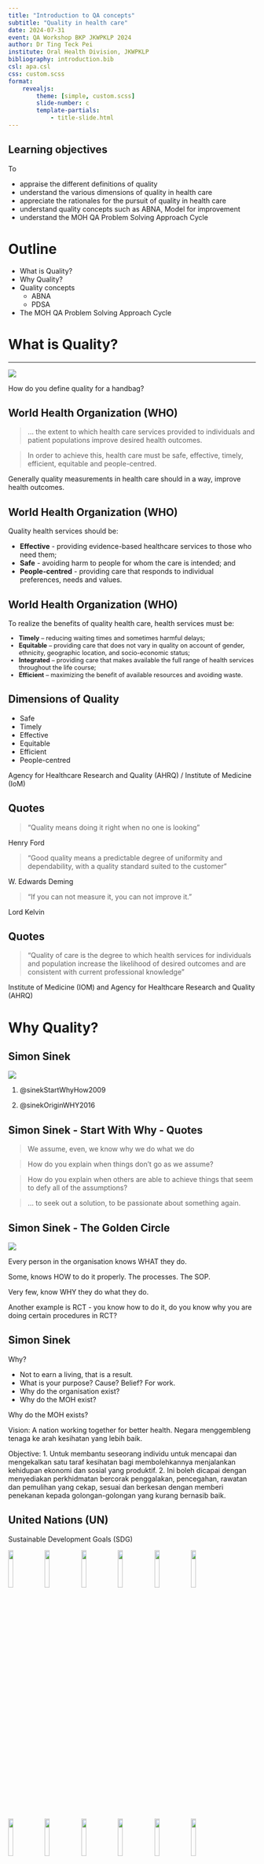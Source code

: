 ```yaml
---
title: "Introduction to QA concepts"
subtitle: "Quality in health care"
date: 2024-07-31
event: QA Workshop BKP JKWPKLP 2024
author: Dr Ting Teck Pei
institute: Oral Health Division, JKWPKLP
bibliography: introduction.bib
csl: apa.csl
css: custom.scss
format:
    revealjs:
        theme: [simple, custom.scss]
        slide-number: c
        template-partials:
            - title-slide.html
---
```


## Learning objectives

To

*   appraise the different definitions of quality
*   understand the various dimensions of quality in health care
*   appreciate the rationales for the pursuit of quality in health care
*   understand quality concepts such as ABNA, Model for improvement
*   understand the MOH QA Problem Solving Approach Cycle

# Outline

*   What is Quality?
*   Why Quality?
*   Quality concepts
    *   ABNA
    *   PDSA
*   The MOH QA Problem Solving Approach Cycle

# What is Quality?

---

![](images/prada.jpg){fig-align="center"} 

::: notes
How do you define quality for a handbag?
:::

## World Health Organization (WHO)

::: fragment
> ... the extent to which health care services provided to individuals and patient populations improve desired health outcomes.
:::

::: fragment
> In order to achieve this, health care must be safe, effective, timely, efficient, equitable and people-centred.
:::

::: notes
Generally quality measurements in health care should in a way, improve health outcomes.
:::

## World Health Organization (WHO)

Quality health services should be:

::: {.incremental}

*   **Effective** - providing evidence-based healthcare services to those who need them;
*   **Safe** - avoiding harm to people for whom the care is intended; and
*   **People-centred** - providing care that responds to individual preferences, needs and values.

:::

## World Health Organization (WHO)

To realize the benefits of quality health care, health services must be:

::: {.incremental style="font-size: 90%;"}

*   **Timely** – reducing waiting times and sometimes harmful delays;
*   **Equitable** – providing care that does not vary in quality on account of gender, ethnicity, geographic location, and socio-economic status;
*   **Integrated** – providing care that makes available the full range of health services throughout the life course;
*   **Efficient** – maximizing the benefit of available resources and avoiding waste.

:::

## Dimensions of Quality

*   Safe
*   Timely
*   Effective
*   Equitable
*   Efficient
*   People-centred

::: {.quote-source}
Agency for Healthcare Research and Quality (AHRQ) / Institute of Medicine (IoM)
:::

## Quotes

::: {.fragment}
> "Quality means doing it right when no one is looking"

:::: {.quote-source}
Henry Ford
::::

:::

::: {.fragment}
> "Good quality means a predictable degree of uniformity and dependability, with a quality standard suited to the customer"

:::: {.quote-source}
W. Edwards Deming
::::

:::

::: {.fragment}
> "If you can not measure it, you can not improve it."

:::: {.quote-source}
Lord Kelvin
::::

:::

## Quotes

::: {.fragment}

> "Quality of care is the degree to which health services for individuals and population increase the likelihood of desired outcomes and are consistent with current professional knowledge"

:::: {.quote-source}
Institute of Medicine (IOM) and Agency for Healthcare Research and Quality (AHRQ)
::::

:::

# Why Quality?

## Simon Sinek

![](images/simon_sinek.jpeg){fig-align="center"}

1.  @sinekStartWhyHow2009

2.  @sinekOriginWHY2016

## Simon Sinek - Start With Why - Quotes

::: {.fragment}
> We assume, even, we know why we do what we do
:::

::: {.fragment}
> How do you explain when things don't go as we assume?
:::

::: {.fragment}
> How do you explain when others are able to achieve things that seem to defy all of the assumptions?
:::

::: {.fragment}
> ... to seek out a solution, to be passionate about something again.
:::

## Simon Sinek - The Golden Circle

![](images/golden-circle.png){fig-align="center"}

::: {.notes}
Every person in the organisation knows WHAT they do.

Some, knows HOW to do it properly. The processes. The SOP.

Very few, know WHY they do what they do.

Another example is RCT - you know how to do it, do you know why you are doing certain procedures in RCT?
:::

## Simon Sinek
Why?

::: {.incremental}
*   Not to earn a living, that is a result.
*   What is your purpose? Cause? Belief? For work.
*   Why do the organisation exist?
*   Why do the MOH exist?
:::

::: {.notes}
Why do the MOH exists?

Vision:
A nation working together for better health.
Negara menggembleng tenaga ke arah kesihatan yang lebih baik.

Objective:
1. Untuk membantu seseorang individu untuk mencapai dan mengekalkan satu taraf kesihatan bagi membolehkannya menjalankan kehidupan ekonomi dan sosial yang produktif.
2. Ini boleh dicapai dengan menyediakan perkhidmatan bercorak penggalakan, pencegahan, rawatan dan pemulihan yang cekap, sesuai dan berkesan dengan memberi penekanan kepada golongan-golongan yang kurang bernasib baik. 
:::

## United Nations (UN) {auto-animate=true}

Sustainable Development Goals (SDG)

![](images/sdg/E-WEB-Goal-01.png){width="14%"}
![](images/sdg/E-WEB-Goal-02.png){width="14%"}
![](images/sdg/E-WEB-Goal-03.png){width="14%"}
![](images/sdg/E-WEB-Goal-04.png){width="14%"}
![](images/sdg/E-WEB-Goal-05.png){width="14%"}
![](images/sdg/E-WEB-Goal-06.png){width="14%"}
![](images/sdg/E-WEB-Goal-07.png){width="14%"}
![](images/sdg/E-WEB-Goal-08.png){width="14%"}
![](images/sdg/E-WEB-Goal-09.png){width="14%"}
![](images/sdg/E-WEB-Goal-10.png){width="14%"}
![](images/sdg/E-WEB-Goal-11.png){width="14%"}
![](images/sdg/E-WEB-Goal-12.png){width="14%"}
![](images/sdg/E-WEB-Goal-13.png){width="14%"}
![](images/sdg/E-WEB-Goal-14.png){width="14%"}
![](images/sdg/E-WEB-Goal-15.png){width="14%"}
![](images/sdg/E-WEB-Goal-16.png){width="14%"}
![](images/sdg/E-WEB-Goal-17.png){width="14%"}

::: notes
SDG is a set of goals listed by the UN to guide countries to move towards a better world.

It encompasses all sectors, not only health, to make sure a country's development is well-rounded and sustainable.
:::

## United Nations (UN) {auto-animate=true}

SDG 3 - "Ensure healthy lives and promote well-being for all at all ages"

![](images/sdg/E-WEB-Goal-03.png){width="30%"}

::: {.fragment}
**Target 3.8** Achieve universal health coverage, including financial risk protection, access to **quality** essential health-care services and access to safe, effective, quality and affordable essential medicines and vaccines for all
:::

## WHO

::: fragment
*   Universal Health Coverage

    > Equal access for all to good **quality** health services and with no financial risk for those in need of them.
:::

::: fragment
*   Health for All
:::

## @nationalacademiesofsciencesengineeringandmedicineCurrentStateGlobal2018

Burden of poor quality in health care in LMICs

::: incremental

*   Overall, between 5.7 and 8.4 million deaths are attributed to poor-quality care each year, amounting to 15 percent of overall deaths.
*   Poor-quality care imposes costs of $1.4 to $1.6 trillion each year in lost productivity.

:::

::: notes
One of the core duty of health sector is to ensure country stays productive, through maintaining good health.
:::

## Good Medical Practice, General Medical Council UK

::: fragment
Paragraph 13

>   You must take steps to monitor, maintain, develop, and improve your performance and the quality of your work, including taking part in systems of **quality assurance and quality improvement** to promote patient safety across the whole scope of your practice.
:::

## Good Medical Practice, General Medical Council UK

::: {.callout-note}
This includes:

1.  contributing to discussions and decisions about improving the **quality of services and outcomes**;
2.  taking part in regular reviews and audits of your work, and your team’s work, and responding constructively to the outcomes, taking steps to address problems, and carrying out further training where necessary;
:::

## Good Medical Practice, General Medical Council UK

::: {.callout-note}
3.  regularly taking part in training and/or continuing professional development;
4.  regularly reflecting on your standards of practice and the care you provide, including:
    a.  reflecting on any constructive feedback available to you;
    b.  considering how your life experience, culture and beliefs influence your interactions with others and may impact on the decisions you make and the care you provide.
:::

# Patients' POV

## Patients' POV

*   Responsiveness to perceived care needs
*   Level of communication, concern and courtesy
*   Degree of symptom relief
*   Level of functional improvement

[@abdullahQAQIWorkbook2020 p.g. 4]

## Quality in the eyes of

::: columns

::: {.column width="30%"}
*General public*

-   Fairness
-   Communication
-   Functional improvement
-   Symptom relief
:::

::: {.column width="3%"}
:::

::: {.fragment .column width="32%"}
*Policy makers*

-   Accessibility
-   Relevance of service
-   Efficiency
:::

::: {.column width="3%"}
:::

::: {.fragment .column width="32%"}
*Health care providers*

-   Technically sound
-   Treatment outcome
:::

:::

# QA Concepts

## Quality Assurance (QA)

::: fragment
Definition:

> Identifying problems in the delivery of care and designing and implementing corrective steps to overcome those problems.
:::

::: fragment
Within the context of QA, improvement efforts are focused on raising the level of quality to meet a predefined standard. 
:::

## Quality Assurance (QA) summary

1.  **ASSESS** quality problem (using data)
1.  **CORRECTION** of observed defects (remedial measures)

## ABNA

ABNA (Achievable Benefit Not Achieved):

> The difference between Optimum level and Actual level of achievement.

![](images/abna-1.png)

## ABNA

![](images/abna-2 v2.png)

## ABNA

![](images/abna-3.png)

## Quality Improvement (QI)

::: fragment
Definition:

> Actions that are taken systematically and proactively to continuously improve the processes involved in the delivery of care, based on data.
:::

::: fragment
QI strives to achieve the highest possible rather than reaching a predefined level of quality.
:::

::: fragment
Processes, rather than individuals are at the centre of QI so the activities are intrinsically focused on preventing errors rather than placing blame.
:::

## Quality Improvement (QI) summary

1.  Goal is to attain **HIGHEST POSSIBLE** level of quality
1.  Focuses on both **PROCESSES** and outcome

## Quality Improvement principles

::: incremental
1.  Understanding work in terms of processes and systems
1.  Developing solutions by teams of providers and patients
1.  Focusing on patient needs
1.  Testing and measuring effects of change
1.  Peer learning
:::

::: fragment
### Further readings
Adams D. (2018). Quality improvement; part 1: introduction and overview. *BJA education, 18(3)*, 89–94. https://doi.org/10.1016/j.bjae.2017.12.002
:::

## The Model of Improvement (PDSA)

![Plan Do Study Act](images/PDSA.png)

## The MOH QA Problem Solving Approach

![QA/QI cycle from @abdullahQAQIWorkbook2020](images/MOH_QA_cycle.png)

::: notes
As you can see, studying the problem is almost half of the cycle.
:::

# Reality check

## Has increased spending resulted in improved quality?

-   Without change of system it will not.
-   Quality will only improve if healthcare providers at all levels are actively encouraged to redesign the system.
-   Data is important to generate clinically convincing analyses of quality of care.

@tomsonWhatWouldIt2009

# References

::: {#refs}
:::

# Acknowledgement

Thanks to

Dr. Nur Ezdiani Mohamed
MBBCHBAO (TCD), DRPH (UKM)

for her slides for

*From Not So Zero to Hero*

QA Workshop for Oral Health Programme

October 2023

# Thank you

![](images/ending%20image.jfif)
